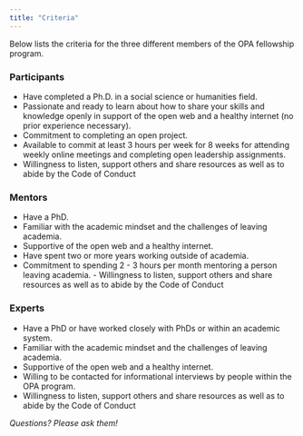 ```yaml
---
title: "Criteria"
---
```

Below lists the criteria for the three different members of the OPA fellowship program.  


### Participants
- Have completed a Ph.D. in a social science or humanities field. 
- Passionate and ready to learn about how to share your skills and knowledge openly in support of the open web and a healthy internet (no prior experience necessary).
- Commitment to completing an open project. 
- Available to commit at least 3 hours per week for 8 weeks for attending weekly online meetings and completing open leadership assignments.
- Willingness to listen, support others and share resources as well as to abide by the Code of Conduct  

### Mentors
- Have a PhD. 
- Familiar with the academic mindset and the challenges of leaving academia. 
- Supportive of the open web and a healthy internet.  
- Have spent two or more years working outside of academia. 
- Commitment to spending 2 - 3 hours per month mentoring a person leaving academia. - Willingness to listen, support others and share resources as well as to abide by the Code of Conduct  
 
### Experts 
- Have a PhD or have worked closely with PhDs or within an academic system. 
- Familiar with the academic mindset and the challenges of leaving academia. 
- Supportive of the open web and a healthy internet.
- Willing to be contacted for informational interviews by people within the OPA program. 
- Willingness to listen, support others and share resources as well as to abide by the Code of Conduct  

*Questions? Please ask them!* 

